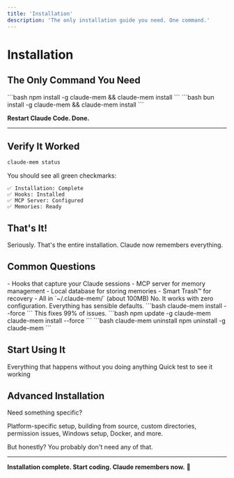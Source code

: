 ```yaml
---
title: 'Installation'
description: 'The only installation guide you need. One command.'
---
```



# Installation

## The Only Command You Need

<Tabs>
  <Tab title="npm">
    ```bash
    npm install -g claude-mem && claude-mem install
    ```
  </Tab>
  <Tab title="bun (faster)">
    ```bash
    bun install -g claude-mem && claude-mem install
    ```
  </Tab>
</Tabs>

**Restart Claude Code. Done.**

---

## Verify It Worked

```bash
claude-mem status
```

You should see all green checkmarks:
```
✅ Installation: Complete
✅ Hooks: Installed
✅ MCP Server: Configured
✅ Memories: Ready
```

## That's It!

Seriously. That's the entire installation. Claude now remembers everything.

## Common Questions

<AccordionGroup>
  <Accordion title="What just got installed?">
    - Hooks that capture your Claude sessions
    - MCP server for memory management
    - Local database for storing memories
    - Smart Trash™ for recovery
    - All in `~/.claude-mem/` (about 100MB)
  </Accordion>

  <Accordion title="Do I need to configure anything?">
    No. It works with zero configuration. Everything has sensible defaults.
  </Accordion>

  <Accordion title="What if something goes wrong?">
    ```bash
    claude-mem install --force
    ```
    This fixes 99% of issues.
  </Accordion>

  <Accordion title="How do I update?">
    ```bash
    npm update -g claude-mem
    claude-mem install --force
    ```
  </Accordion>

  <Accordion title="How do I uninstall?">
    ```bash
    claude-mem uninstall
    npm uninstall -g claude-mem
    ```
  </Accordion>
</AccordionGroup>

## Start Using It

<CardGrid cols={2}>
  <Card title="🎯 See What's Automatic" icon="sparkles" href="/instant-features">
    Everything that happens without you doing anything
  </Card>
  <Card title="🚀 Try It Now" icon="play" href="/quickstart#try-it-now">
    Quick test to see it working
  </Card>
</CardGrid>

## Advanced Installation

Need something specific?

<Card title="Advanced Installation Options" icon="cog" href="/advanced/installation">
  Platform-specific setup, building from source, custom directories, permission issues, Windows setup, Docker, and more.
</Card>

But honestly? You probably don't need any of that.

---

**Installation complete. Start coding. Claude remembers now.** 🧠
